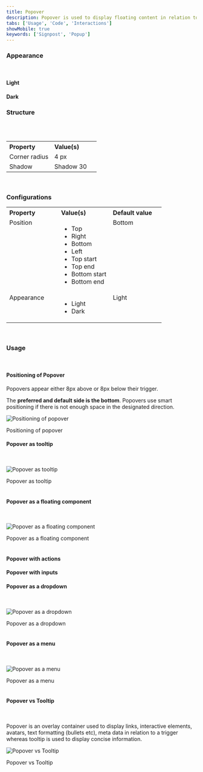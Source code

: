 ```yaml
---
title: Popover
description: Popover is used to display floating content in relation to a trigger, usually a button or link.
tabs: ['Usage', 'Code', 'Interactions']
showMobile: true
keywords: ['Signpost', 'Popup']
---
```


### Appearance

<br/>

#### Light

<Preview name='components-popover-light-popover--light-popover'/> 

#### Dark

<Preview name='components-popover-dark-popover--dark-popover'/> 

### Structure
<br/>
<br/>


<table style="width: 100%">
 <tbody>
   <tr>
     <th style="width:50%; text-align: left;">Property</th>
     <th style="width:50%; text-align: left;">Value(s)</th>
   </tr>
   <tr style="vertical-align: top">
      <td>Corner radius</td>
      <td>4 px</td>
   </tr>
   <tr style="vertical-align: top">
      <td>Shadow</td>
      <td>Shadow 30</td>
   </tr>
 </tbody>
</table>
<br/>

### Configurations
<table style="width: 100%">
  <tbody>
    <tr>
      <th style="width:33%; text-align: left;">Property</th>
      <th style="width:33%; text-align: left;">Value(s)</th>
      <th style="width:33%; text-align: left;">Default value</th>
    </tr>
    <tr style="vertical-align: top">
      <td>Position</td>
      <td>
        <ul>
            <li>Top</li>
            <li>Right</li>
            <li>Bottom</li>
            <li>Left</li>
            <li>Top start</li>
            <li>Top end</li>
            <li>Bottom start</li>
            <li>Bottom end</li>
        </ul>
      </td>
      <td>Bottom</td>
    </tr>
    <tr style="vertical-align: top">
      <td>Appearance</td>
      <td>
          <ul>
              <li>Light</li>
              <li>Dark</li>
          </ul>
      </td>
      <td>Light</td>
    </tr>
  </tbody>
</table>
<br/>

### Usage

<br/>

#### Positioning of Popover

Popovers appear either 8px above or 8px below their trigger.

The **preferred and default side is the bottom**. Popovers use smart positioning if there is not enough space in the designated direction.

![Positioning of popover](./images/popover-1.png)
<Caption> Positioning of popover </Caption>


<br/>

#### Popover as tooltip

<br/>

![Popover as tooltip](./images/popover-2.png)
<Caption> Popover as tooltip </Caption>


<br/>
<br/>

#### Popover as a floating component

<br/>

![Popover as a floating component](./images/popover-3.png)
<Caption> Popover as a floating component </Caption>


<br/>
<br/>

#### Popover with actions

<Preview name='components-popover-popover-with-action--popover-with-action'/> 

#### Popover with inputs

<Preview name='components-popover-popover-with-input--popover-with-input'/>  

#### Popover as a dropdown

<br/>

![Popover as a dropdown](./images/popover-6.png)
<Caption> Popover as a dropdown </Caption>

<br/>
<br/>

#### Popover as a menu

<br/>

![Popover as a menu](./images/popover-7.png)
<Caption> Popover as a menu </Caption>


<br/>
<br/>

#### Popover vs Tooltip

<br/>

Popover is an overlay container used to display links, interactive elements, avatars, text formatting (bullets etc), meta data in relation to a trigger whereas tooltip is used to display concise information.

![Popover vs Tooltip](./images/popover-vs-tooltip.png)
<Caption>Popover vs Tooltip</Caption>

<br/>
<br/>


